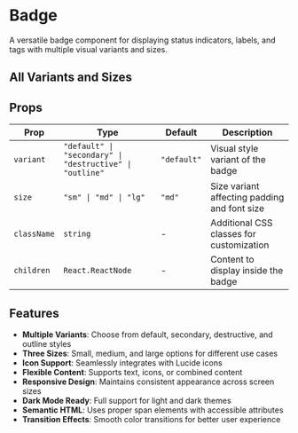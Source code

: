 

# Badge

A versatile badge component for displaying status indicators, labels, and tags with multiple visual variants and sizes.

<InstallTabs components="Badge" />

## All Variants and Sizes

<AllBadgeVariantsExample />

## Props

| Prop        | Type                                                     | Default     | Description                                  |
| ----------- | -------------------------------------------------------- | ----------- | -------------------------------------------- |
| `variant`   | `"default" \| "secondary" \| "destructive" \| "outline"` | `"default"` | Visual style variant of the badge            |
| `size`      | `"sm" \| "md" \| "lg"`                                   | `"md"`      | Size variant affecting padding and font size |
| `className` | `string`                                                 | -           | Additional CSS classes for customization     |
| `children`  | `React.ReactNode`                                        | -           | Content to display inside the badge          |

## Features

- **Multiple Variants**: Choose from default, secondary, destructive, and outline styles
- **Three Sizes**: Small, medium, and large options for different use cases
- **Icon Support**: Seamlessly integrates with Lucide icons
- **Flexible Content**: Supports text, icons, or combined content
- **Responsive Design**: Maintains consistent appearance across screen sizes
- **Dark Mode Ready**: Full support for light and dark themes
- **Semantic HTML**: Uses proper span elements with accessible attributes
- **Transition Effects**: Smooth color transitions for better user experience
